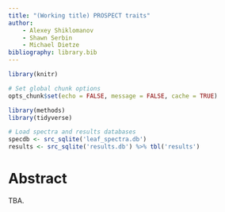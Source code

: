 ```yaml
---
title: "(Working title) PROSPECT traits"
author:
    - Alexey Shiklomanov
    - Shawn Serbin
    - Michael Dietze
bibliography: library.bib
---
```


```r
library(knitr)

# Set global chunk options
opts_chunk$set(echo = FALSE, message = FALSE, cache = TRUE)

library(methods)
library(tidyverse)

# Load spectra and results databases
specdb <- src_sqlite('leaf_spectra.db')
results <- src_sqlite('results.db') %>% tbl('results')
```

# Abstract {-}

TBA.

